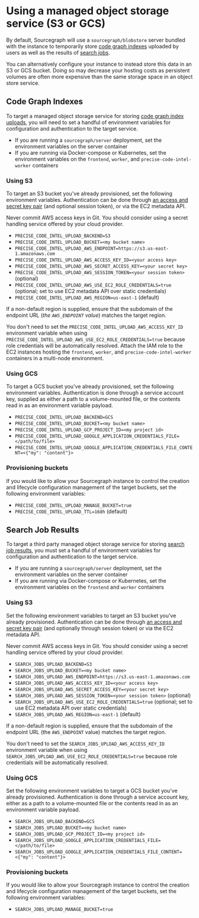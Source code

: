# Using a managed object storage service (S3 or GCS)

By default, Sourcegraph will use a `sourcegraph/blobstore` server bundled with the instance to temporarily store [code graph indexes](../../code-search/code-navigation/precise_code_navigation) uploaded by users as well as the results of [search jobs](../../code-search/types/search-jobs).

You can alternatively configure your instance to instead store this data in an S3 or GCS bucket. Doing so may decrease your hosting costs as persistent volumes are often more expensive than the same storage space in an object store service.

## Code Graph Indexes

To target a managed object storage service for storing [code graph index uploads](../../code-search/code-navigation/precise_code_navigation), you will need to set a handful of environment variables for configuration and authentication to the target service.

- If you are running a `sourcegraph/server` deployment, set the environment variables on the server container
- If you are running via Docker-compose or Kubernetes, set the environment variables on the `frontend`, `worker`, and `precise-code-intel-worker` containers

### Using S3

To target an S3 bucket you've already provisioned, set the following environment variables. Authentication can be done through [an access and secret key pair](https://docs.aws.amazon.com/general/latest/gr/aws-sec-cred-types.html#access-keys-and-secret-access-keys) (and optional session token), or via the EC2 metadata API.

<Callout type="warning"> Never commit AWS access keys in Git. You should consider using a secret handling service offered by your cloud provider. </Callout>

- `PRECISE_CODE_INTEL_UPLOAD_BACKEND=S3`
- `PRECISE_CODE_INTEL_UPLOAD_BUCKET=<my bucket name>`
- `PRECISE_CODE_INTEL_UPLOAD_AWS_ENDPOINT=https://s3.us-east-1.amazonaws.com`
- `PRECISE_CODE_INTEL_UPLOAD_AWS_ACCESS_KEY_ID=<your access key>`
- `PRECISE_CODE_INTEL_UPLOAD_AWS_SECRET_ACCESS_KEY=<your secret key>`
- `PRECISE_CODE_INTEL_UPLOAD_AWS_SESSION_TOKEN=<your session token>` (optional)
- `PRECISE_CODE_INTEL_UPLOAD_AWS_USE_EC2_ROLE_CREDENTIALS=true` (optional; set to use EC2 metadata API over static credentials)
- `PRECISE_CODE_INTEL_UPLOAD_AWS_REGION=us-east-1` (default)

<Callout type="note"> If a non-default region is supplied, ensure that the subdomain of the endpoint URL (_the `AWS_ENDPOINT` value_) matches the target region. </Callout>

<Callout type="tip"> You don't need to set the `PRECISE_CODE_INTEL_UPLOAD_AWS_ACCESS_KEY_ID` environment variable when using `PRECISE_CODE_INTEL_UPLOAD_AWS_USE_EC2_ROLE_CREDENTIALS=true` because role credentials will be automatically resolved. Attach the IAM role to the EC2 instances hosting the `frontend`, `worker`, and `precise-code-intel-worker` containers in a multi-node environment. </Callout>


### Using GCS

To target a GCS bucket you've already provisioned, set the following environment variables. Authentication is done through a service account key, supplied as either a path to a volume-mounted file, or the contents read in as an environment variable payload.

- `PRECISE_CODE_INTEL_UPLOAD_BACKEND=GCS`
- `PRECISE_CODE_INTEL_UPLOAD_BUCKET=<my bucket name>`
- `PRECISE_CODE_INTEL_UPLOAD_GCP_PROJECT_ID=<my project id>`
- `PRECISE_CODE_INTEL_UPLOAD_GOOGLE_APPLICATION_CREDENTIALS_FILE=</path/to/file>`
- `PRECISE_CODE_INTEL_UPLOAD_GOOGLE_APPLICATION_CREDENTIALS_FILE_CONTENT=<{"my": "content"}>`

### Provisioning buckets

If you would like to allow your Sourcegraph instance to control the creation and lifecycle configuration management of the target buckets, set the following environment variables:

- `PRECISE_CODE_INTEL_UPLOAD_MANAGE_BUCKET=true`
- `PRECISE_CODE_INTEL_UPLOAD_TTL=168h` (default)

## Search Job Results

To target a third party managed object storage service for storing [search job results](../../code-search/types/search-jobs), you must set a handful of environment variables for configuration and authentication to the target service.

- If you are running a `sourcegraph/server` deployment, set the environment variables on the server container
- If you are running via Docker-compose or Kubernetes, set the environment variables on the `frontend` and `worker` containers

### Using S3

Set the following environment variables to target an S3 bucket you've already provisioned. Authentication can be done through [an access and secret key pair](https://docs.aws.amazon.com/general/latest/gr/aws-sec-cred-types.html#access-keys-and-secret-access-keys) (and optionally through session token) or via the EC2 metadata API.

<Callout type="warning"> Never commit AWS access keys in Git. You should consider using a secret handling service offered by your cloud provider.</Callout>

- `SEARCH_JOBS_UPLOAD_BACKEND=S3`
- `SEARCH_JOBS_UPLOAD_BUCKET=<my bucket name>`
- `SEARCH_JOBS_UPLOAD_AWS_ENDPOINT=https://s3.us-east-1.amazonaws.com`
- `SEARCH_JOBS_UPLOAD_AWS_ACCESS_KEY_ID=<your access key>`
- `SEARCH_JOBS_UPLOAD_AWS_SECRET_ACCESS_KEY=<your secret key>`
- `SEARCH_JOBS_UPLOAD_AWS_SESSION_TOKEN=<your session token>` (optional)
- `SEARCH_JOBS_UPLOAD_AWS_USE_EC2_ROLE_CREDENTIALS=true` (optional; set to use EC2 metadata API over static credentials)
- `SEARCH_JOBS_UPLOAD_AWS_REGION=us-east-1` (default)

<Callout type="note"> If a non-default region is supplied, ensure that the subdomain of the endpoint URL (the `AWS_ENDPOINT` value) matches the target region.</Callout>

<Callout type="tip"> You don't need to set the `SEARCH_JOBS_UPLOAD_AWS_ACCESS_KEY_ID` environment variable when using `SEARCH_JOBS_UPLOAD_AWS_USE_EC2_ROLE_CREDENTIALS=true` because role credentials will be automatically resolved.</Callout>

### Using GCS

Set the following environment variables to target a GCS bucket you've already provisioned. Authentication is done through a service account key, either as a path to a volume-mounted file or the contents read in as an environment variable payload.

- `SEARCH_JOBS_UPLOAD_BACKEND=GCS`
- `SEARCH_JOBS_UPLOAD_BUCKET=<my bucket name>`
- `SEARCH_JOBS_UPLOAD_GCP_PROJECT_ID=<my project id>`
- `SEARCH_JOBS_UPLOAD_GOOGLE_APPLICATION_CREDENTIALS_FILE=</path/to/file>`
- `SEARCH_JOBS_UPLOAD_GOOGLE_APPLICATION_CREDENTIALS_FILE_CONTENT=<{"my": "content"}>`

### Provisioning buckets

If you would like to allow your Sourcegraph instance to control the creation and lifecycle configuration management of the target buckets, set the following environment variables:

- `SEARCH_JOBS_UPLOAD_MANAGE_BUCKET=true`